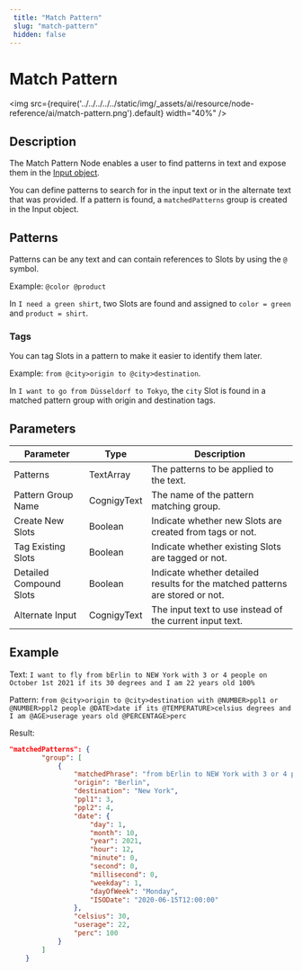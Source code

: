 ```yaml
---
 title: "Match Pattern" 
 slug: "match-pattern" 
 hidden: false 
---
```


# Match Pattern

<img src={require('../../../../../static/img/_assets/ai/resource/node-reference/ai/match-pattern.png').default} width="40%" />

## Description

The Match Pattern Node enables a user to find patterns in text and expose them in the [Input object](../../../test/interaction-panel/input.mdx).

You can define patterns to search for in the input text or in the alternate text that was provided. If a pattern is found, a `matchedPatterns` group is created in the Input object.

## Patterns

Patterns can be any text and can contain references to Slots by using the `@` symbol. 

Example: `@color @product`

In `I need a green shirt`, two Slots are found and assigned to `color = green` and `product = shirt`.

### Tags

You can tag Slots in a pattern to make it easier to identify them later.

Example: `from @city>origin to @city>destination`.

In `I want to go from Düsseldorf to Tokyo`, the `city` Slot is found in a matched pattern group with origin and destination tags.

## Parameters

| Parameter               | Type        | Description                                                                   |
|-------------------------|-------------|-------------------------------------------------------------------------------|
| Patterns                | TextArray   | The patterns to be applied to the text.                                       |
| Pattern Group Name      | CognigyText | The name of the pattern matching group.                                       |
| Create New Slots        | Boolean     | Indicate whether new Slots are created from tags or not.                      |
| Tag Existing Slots      | Boolean     | Indicate whether existing Slots are tagged or not.                            |
| Detailed Compound Slots | Boolean     | Indicate whether detailed results for the matched patterns are stored or not. |
| Alternate Input         | CognigyText | The input text to use instead of the current input text.                      |

## Example

Text: `I want to fly from bErlin to NEW York with 3 or 4 people on October 1st 2021 if its 30 degrees and I am 22 years old 100%`

Pattern: `from @city>origin to @city>destination with @NUMBER>ppl1 or @NUMBER>ppl2 people @DATE>date if its @TEMPERATURE>celsius degrees and I am @AGE>userage years old @PERCENTAGE>perc`

Result:

```JSON
"matchedPatterns": {
        "group": [
            {
                "matchedPhrase": "from bErlin to NEW York with 3 or 4 people on October 1st 2021 if its 30 degrees and I am 22 years old 100%",
                "origin": "Berlin",
                "destination": "New York",
                "ppl1": 3,
                "ppl2": 4,
                "date": {
                    "day": 1,
                    "month": 10,
                    "year": 2021,
                    "hour": 12,
                    "minute": 0,
                    "second": 0,
                    "millisecond": 0,
                    "weekday": 1,
                    "dayOfWeek": "Monday",
                    "ISODate": "2020-06-15T12:00:00"
                },
                "celsius": 30,
                "userage": 22,
                "perc": 100
            }
        ]
    }
```